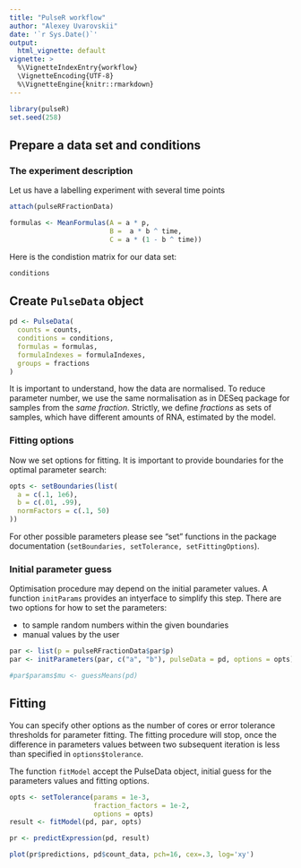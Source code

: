 ```yaml
---
title: "PulseR workflow"
author: "Alexey Uvarovskii"
date: '`r Sys.Date()`'
output:
  html_vignette: default
vignette: >
  %\VignetteIndexEntry{workflow}
  \VignetteEncoding{UTF-8}
  %\VignetteEngine{knitr::rmarkdown}
---
```


```r
library(pulseR)
set.seed(258)
```

## Prepare a data set and conditions

### The experiment description

Let us have a labelling experiment with several time points
```r
attach(pulseRFractionData)
```


```r
formulas <- MeanFormulas(A = a * p,
                         B =  a * b ^ time,
                         C = a * (1 - b ^ time))
```

Here is the condistion matrix for our data set:

```r
conditions
```


## Create `PulseData` object
```r
pd <- PulseData(
  counts = counts,
  conditions = conditions,
  formulas = formulas,
  formulaIndexes = formulaIndexes,
  groups = fractions
)
```
It is important to understand, how the data are normalised.
To reduce parameter number, we use the same normalisation as in DESeq package
for samples from the *same fraction*.
Strictly, we define _fractions_ as sets of samples, which have different
amounts of RNA, estimated by the model.

### Fitting options
Now we set options for fitting. It is important to provide boundaries for the
optimal parameter search:
```r
opts <- setBoundaries(list(
  a = c(.1, 1e6),
  b = c(.01, .99),
  normFactors = c(.1, 50)
))
```
For other possible parameters please see "set" functions in the package
documentation (`setBoundaries, setTolerance, setFittingOptions`).  

### Initial parameter guess
Optimisation procedure may depend on the initial parameter values.
A function `initParams` provides an intyerface to simplify this step.
There are two options for how to set the parameters:

- to sample random numbers within the given boundaries 
- manual values by the user
```r
par <- list(p = pulseRFractionData$par$p)
par <- initParameters(par, c("a", "b"), pulseData = pd, options = opts)
```

```r
#par$params$mu <- guessMeans(pd)
```


## Fitting

You can specify other options as the number of cores or error 
tolerance thresholds for parameter fitting. The fitting procedure will stop,
once the difference in parameters values between two subsequent iteration is 
less than specified in `options$tolerance`.

The function `fitModel` accept the PulseData object, initial guess for the 
parameters values and fitting options.
```r

opts <- setTolerance(params = 1e-3,
                     fraction_factors = 1e-2,
                     options = opts)
result <- fitModel(pd, par, opts)
```

```r
pr <- predictExpression(pd, result)

plot(pr$predictions, pd$count_data, pch=16, cex=.3, log='xy')
```



